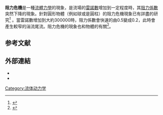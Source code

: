 '''阻力危機'''是一種[[流體力學|流體力學]]的現象，是流場的[[雷諾數|雷諾數]]增加到一定程度時，其[[阻力係數|阻力係數]]突然下降的現象。針對圓形物體（例如球或是圓柱）的阻力危機現象已有詳盡的研究<ref>{{cite book
| author=Robert W. Fox, Alan T.McDonald 
| title=Introduction to Fluid Mechanics
| year=1994 
| publisher=John Wiley & Sons 
| location=USA 
| isbn=0-471-59274-9
| pages=p.421~423}}</ref>
。當雷諾數增加到大約300000時，阻力係數會快速的由0.5變成0.2，此時會產生較窄的湍流尾流。阻力危機的現象也和物體的{{link-en|表面粗糙度|Surface roughness}}有關<ref>{{cite book
| author=吴玉林 
| title=应用流体力学 
| year=2006 
| publisher=清华大学出版社 
| location=北京 
| isbn=7302121079
| pages=p.7
| url=http://books.google.com/books?id=spSrMzldJ2wC&pg=PA7&lpg=PA7&dq=%22%E9%98%BB%E5%8A%9B%E5%8D%B1%E6%A9%9F%22&source=bl&ots=F6gdV28R4b&sig=LMjW8J-8567bmoXpBnUxFgeBjvc&hl=en&ei=4Z9wTvPdPKODmQWx2LWmCg&sa=X&oi=book_result&ct=result&resnum=3&ved=0CCwQ6AEwAjgK#v=onepage&q=%22%E9%98%BB%E5%8A%9B%E5%8D%B1%E6%A9%9F%22&f=false }}</ref>。

== 参考文献 ==
{{Reflist}}

== 外部連結 ==
* {{cite web |url = http://www.nada.kth.se/~jhoffman/archive/papers/eccomas06.pdf |title = Simulating Drag Crisis for a Sphere Using Skin Friction Boundary Conditions |accessdate = 2008-10-24 |archive-date = 2011-06-05 |archive-url = https://web.archive.org/web/20110605040434/http://www.nada.kth.se/~jhoffman/archive/papers/eccomas06.pdf |dead-url = no }}
* {{cite web |url = http://home.iitk.ac.in/~smittal/publi_&_present/sm_journals/drag_crisis.pdf |title = Flow past a cylinder: Shear layer instability and drag crisis |accessdate = 2008-10-24 |archive-date = 2011-03-31 |archive-url = https://web.archive.org/web/20110331212026/http://home.iitk.ac.in/~smittal/publi_%26_present/sm_journals/drag_crisis.pdf |dead-url = no }}
<!--The following URL has been provided in the past, but it isn't functioning on 2008-10-24:  http://www.aerodyn.org/Drag/speed-drag.html-->

{{DEFAULTSORT:Drag Crisis}}
[[Category:流体动力学|Category:流体动力学]]


{{physics-stub}}